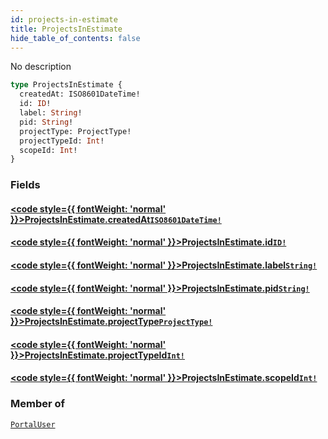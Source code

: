 ```yaml
---
id: projects-in-estimate
title: ProjectsInEstimate
hide_table_of_contents: false
---
```








No description

```graphql
type ProjectsInEstimate {
  createdAt: ISO8601DateTime!
  id: ID!
  label: String!
  pid: String!
  projectType: ProjectType!
  projectTypeId: Int!
  scopeId: Int!
}
```


### Fields

#### [<code style={{ fontWeight: 'normal' }}>ProjectsInEstimate.<b>createdAt</b></code>](#)<Bullet />[`ISO8601DateTime!`](/api/graphql/documentation/scalars/iso8601-date-time) <Badge class="secondary" text="non-null"/> <Badge class="secondary" text="scalar"/>
> 
> 

#### [<code style={{ fontWeight: 'normal' }}>ProjectsInEstimate.<b>id</b></code>](#)<Bullet />[`ID!`](/api/graphql/documentation/scalars/id) <Badge class="secondary" text="non-null"/> <Badge class="secondary" text="scalar"/>
> 
> 

#### [<code style={{ fontWeight: 'normal' }}>ProjectsInEstimate.<b>label</b></code>](#)<Bullet />[`String!`](/api/graphql/documentation/scalars/string) <Badge class="secondary" text="non-null"/> <Badge class="secondary" text="scalar"/>
> 
> 

#### [<code style={{ fontWeight: 'normal' }}>ProjectsInEstimate.<b>pid</b></code>](#)<Bullet />[`String!`](/api/graphql/documentation/scalars/string) <Badge class="secondary" text="non-null"/> <Badge class="secondary" text="scalar"/>
> 
> 

#### [<code style={{ fontWeight: 'normal' }}>ProjectsInEstimate.<b>projectType</b></code>](#)<Bullet />[`ProjectType!`](/api/graphql/documentation/objects/project-type) <Badge class="secondary" text="non-null"/> <Badge class="secondary" text="object"/>
> 
> 

#### [<code style={{ fontWeight: 'normal' }}>ProjectsInEstimate.<b>projectTypeId</b></code>](#)<Bullet />[`Int!`](/api/graphql/documentation/scalars/int) <Badge class="secondary" text="non-null"/> <Badge class="secondary" text="scalar"/>
> 
> 

#### [<code style={{ fontWeight: 'normal' }}>ProjectsInEstimate.<b>scopeId</b></code>](#)<Bullet />[`Int!`](/api/graphql/documentation/scalars/int) <Badge class="secondary" text="non-null"/> <Badge class="secondary" text="scalar"/>
> 
> 



### Member of

[`PortalUser`](/api/graphql/documentation/objects/portal-user)  <Badge class="secondary" text="object"/>



